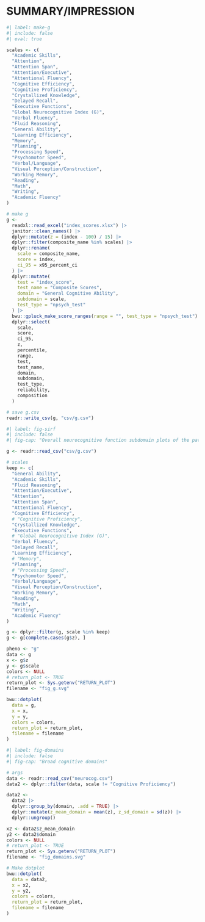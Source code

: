 # SUMMARY/IMPRESSION {#sec-sirf}

```r
#| label: make-g
#| include: false
#| eval: true

scales <- c(
  "Academic Skills",
  "Attention",
  "Attention Span",
  "Attention/Executive",
  "Attentional Fluency",
  "Cognitive Efficiency",
  "Cognitive Proficiency",
  "Crystallized Knowledge",
  "Delayed Recall",
  "Executive Functions",
  "Global Neurocognitive Index (G)",
  "Verbal Fluency",
  "Fluid Reasoning",
  "General Ability",
  "Learning Efficiency",
  "Memory",
  "Planning",
  "Processing Speed",
  "Psychomotor Speed",
  "Verbal/Language",
  "Visual Perception/Construction",
  "Working Memory",
  "Reading",
  "Math",
  "Writing",
  "Academic Fluency"
)

# make g
g <-
  readxl::read_excel("index_scores.xlsx") |>
  janitor::clean_names() |>
  dplyr::mutate(z = (index - 100) / 15) |>
  dplyr::filter(composite_name %in% scales) |>
  dplyr::rename(
    scale = composite_name,
    score = index,
    ci_95 = x95_percent_ci
  ) |>
  dplyr::mutate(
    test = "index_score",
    test_name = "Composite Scores",
    domain = "General Cognitive Ability",
    subdomain = scale,
    test_type = "npsych_test"
  ) |>
  bwu::gpluck_make_score_ranges(range = "", test_type = "npsych_test") |>
  dplyr::select(
    scale,
    score,
    ci_95,
    z,
    percentile,
    range,
    test,
    test_name,
    domain,
    subdomain,
    test_type,
    reliability,
    composition
  )

# save g.csv
readr::write_csv(g, "csv/g.csv")
```

```r
#| label: fig-sirf
#| include: false
#| fig-cap: "Overall neurocognitive function subdomain plots of the patient's strengths and weaknesses. _Note:_ _z_-Scores have a mean of 0 and a standard deviation of 1."

g <- readr::read_csv("csv/g.csv")

# scales
keep <- c(
  "General Ability",
  "Academic Skills",
  "Fluid Reasoning",
  "Attention/Executive",
  "Attention",
  "Attention Span",
  "Attentional Fluency",
  "Cognitive Efficiency",
  # "Cognitive Proficiency",
  "Crystallized Knowledge",
  "Executive Functions",
  # "Global Neurocognitive Index (G)",
  "Verbal Fluency",
  "Delayed Recall",
  "Learning Efficiency",
  # "Memory",
  "Planning",
  # "Processing Speed",
  "Psychomotor Speed",
  "Verbal/Language",
  "Visual Perception/Construction",
  "Working Memory",
  "Reading",
  "Math",
  "Writing",
  "Academic Fluency"
)

g <- dplyr::filter(g, scale %in% keep)
g <- g[complete.cases(g$z), ]

pheno <- "g"
data <- g
x <- g$z
y <- g$scale
colors <- NULL
# return_plot <- TRUE
return_plot <- Sys.getenv("RETURN_PLOT")
filename <- "fig_g.svg"

bwu::dotplot(
  data = g,
  x = x,
  y = y,
  colors = colors,
  return_plot = return_plot,
  filename = filename
)
```

```r
#| label: fig-domains
#| include: false
#| fig-cap: "Broad cognitive domains"

# args
data <- readr::read_csv("neurocog.csv")
data2 <- dplyr::filter(data, scale != "Cognitive Proficiency")

data2 <-
  data2 |>
  dplyr::group_by(domain, .add = TRUE) |>
  dplyr::mutate(z_mean_domain = mean(z), z_sd_domain = sd(z)) |>
  dplyr::ungroup()

x2 <- data2$z_mean_domain
y2 <- data2$domain
colors <- NULL
# return_plot <- TRUE
return_plot <- Sys.getenv("RETURN_PLOT")
filename <- "fig_domains.svg"

# Make dotplot
bwu::dotplot(
  data = data2,
  x = x2,
  y = y2,
  colors = colors,
  return_plot = return_plot,
  filename = filename
)
```

```{=typst}
#let domain(file_fig) = {
  let font = (font: "Fira Sans", size: 9pt)
  set text(..font)
  figure(
    [#image(file_fig, width: 70%)],
    placement: none,
    caption: figure.caption(
      position: bottom,
      [Overall neurocognitive function subdomain plots of the patient's strengths and
        weaknesses. _Note:_ _z_-Scores have a mean of 0 and a standard deviation of 1.],
    ),
    kind: "image",
    supplement: [Figure],
    gap: 0.5em,
  )
}
```

```{=typst}
#let file_fig = "fig_g.svg"
#domain(file_fig)
```

```{=typst}
#let file_fig = "fig_domains.svg"
#domain(file_fig)
```
